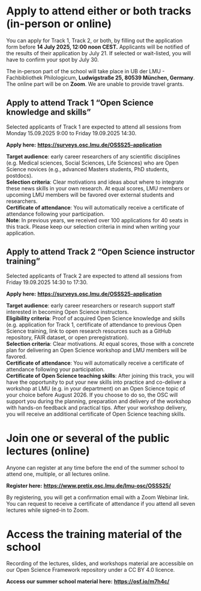 # Apply to attend either or both tracks (in-person or online)

You can apply for Track 1, Track 2, or both, by filling out the application form before **14 July 2025, 12:00 noon CEST.** Applicants will be notified of the results of their application by July 21. If selected or wait-listed, you will have to confirm your spot by July 30.

The in-person part of the school will take place in UB der LMU - Fachbibliothek Philologicum, **Ludwigstraße 25, 80539 München, Germany**. The online part will be on **Zoom**. We are unable to provide travel grants. 

## Apply to attend Track 1 “Open Science knowledge and skills”

Selected applicants of Track 1 are expected to attend all sessions from Monday 15.09.2025 9:00 to Friday 19.09.2025 14:30.

**Apply here:** [**https://surveys.osc.lmu.de/OSSS25-application**](https://surveys.osc.lmu.de/OSSS25-application){target="_blank"}

**Target audience**: early career researchers of any scientific disciplines (e.g. Medical sciences, Social Sciences, Life Sciences) who are Open Science novices (e.g., advanced Masters students, PhD students, postdocs).\
**Selection criteria**: Clear motivations and ideas about where to integrate these news skills in your own research. At equal scores, LMU members or upcoming LMU members will be favored over external students and researchers.\
**Certificate of attendance**: You will automatically receive a certificate of attendance following your participation.\
**Note**: In previous years, we received over 100 applications for 40 seats in this track. Please keep our selection criteria in mind when writing your application. 

## Apply to attend Track 2 “Open Science instructor training”

Selected applicants of Track 2 are expected to attend all sessions from Friday 19.09.2025 14:30 to 17:30.

**Apply here:** [**https://surveys.osc.lmu.de/OSSS25-application**](https://surveys.osc.lmu.de/OSSS25-application){target="_blank"}

**Target audience**: early career researchers or research support staff interested in becoming Open Science instructors.\
**Eligibility criteria**: Proof of acquired Open Science knowledge and skills (e.g. application for Track 1, certificate of attendance to previous Open Science training, link to open research resources such as a GitHub repository, FAIR dataset, or open preregistration).\
**Selection criteria**: Clear motivations. At equal scores, those with a concrete plan for delivering an Open Science workshop and LMU members will be favored.\
**Certificate of attendance**: You will automatically receive a certificate of attendance following your participation.\
**Certificate of Open Science teaching skills**: After joining this track, you will have the opportunity to put your new skills into practice and co-deliver a workshop at LMU (e.g. in your department) on an Open Science topic of your choice before August 2026. If you choose to do so, the OSC will support you during the planning, preparation and delivery of the workshop with hands-on feedback and practical tips. After your workshop delivery, you will receive an additional certificate of Open Science teaching skills. 

# Join one or several of the public lectures (online)

Anyone can register at any time before the end of the summer school to attend one, multiple, or all lectures online.

**Register here:** [**https://www.pretix.osc.lmu.de/lmu-osc/OSSS25/** ](https://www.pretix.osc.lmu.de/lmu-osc/OSSS25/){target="_blank"}

By registering, you will get a confirmation email with a Zoom Webinar link. You can request to receive a certificate of attendance if you attend all seven lectures while signed-in to Zoom.

# Access the training material of the school

Recording of the lectures, slides, and workshops material are accessible on our Open Science Framework repository under a CC BY 4.0 licence.

**Access our summer school material here:**  [**https://osf.io/m7h4c/**](https://osf.io/m7h4c/){target="_blank"}



